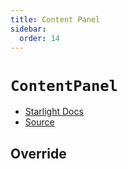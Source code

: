 ```yaml
---
title: Content Panel
sidebar:
  order: 14
---
```


# `ContentPanel`

- [Starlight Docs](https://starlight.astro.build/reference/overrides/#contentpanel)
- [Source](https://github.com/withastro/starlight/blob/main/packages/starlight/components/ContentPanel.astro)


## Override

<Code code={ContentPanel} lang="astro" title="ContentPanel.astro" />
